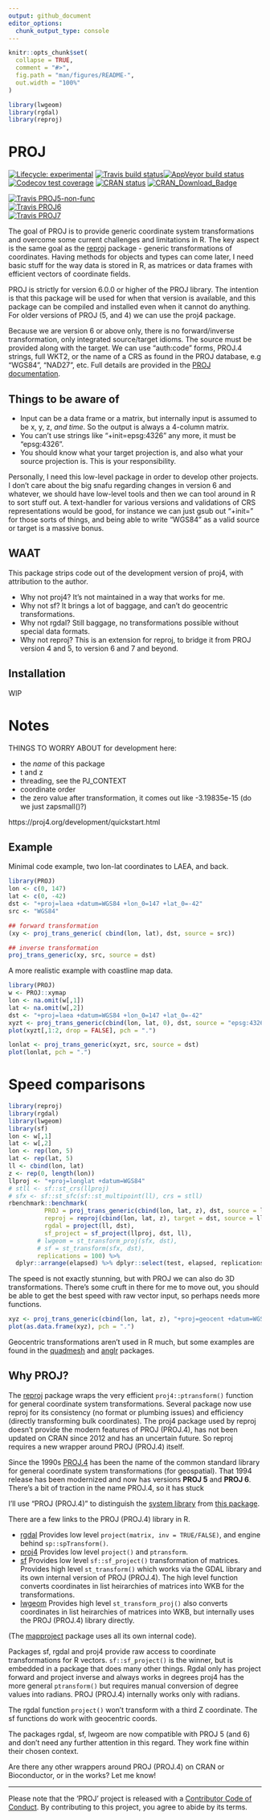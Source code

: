 ```yaml
---
output: github_document
editor_options: 
  chunk_output_type: console
---
```


<!-- README.md is generated from README.Rmd. Please edit that file -->

```r
knitr::opts_chunk$set(
  collapse = TRUE,
  comment = "#>",
  fig.path = "man/figures/README-",
  out.width = "100%"
)

library(lwgeom)
library(rgdal)
library(reproj)

```
# PROJ


<!-- badges: start -->
[![Lifecycle: experimental](https://img.shields.io/badge/lifecycle-experimental-orange.svg)](https://www.tidyverse.org/lifecycle/#experimental)
[![Travis build status](https://travis-ci.org/hypertidy/PROJ.svg?branch=master)](https://travis-ci.org/hypertidy/PROJ)[![AppVeyor build status](https://ci.appveyor.com/api/projects/status/jb3sg8r0exigdbb0/branch/master?svg=true)](https://ci.appveyor.com/project/mdsumner/proj-448mq)[![Codecov test coverage](https://codecov.io/gh/hypertidy/PROJ/branch/master/graph/badge.svg)](https://codecov.io/gh/hypertidy/PROJ?branch=master)
[![CRAN status](https://www.r-pkg.org/badges/version/PROJ)](https://cran.r-project.org/package=PROJ)
[![CRAN_Download_Badge](http://cranlogs.r-pkg.org/badges/PROJ)](https://cran.r-project.org/package=PROJ)

[![Travis PROJ5-non-func](https://img.shields.io/travis/hypertidy/PROJ.svg?branch=master&env=BUILD_NAME=proj5&label=PROJ5-non-func)](https://travis-ci.org/hypertidy/PROJ)
<br>
[![Travis PROJ6](https://img.shields.io/travis/hypertidy/PROJ.svg?branch=master&env=BUILD_NAME=proj5&label=PROJ6)](https://travis-ci.org/hypertidy/PROJ)
<br>
[![Travis PROJ7](https://img.shields.io/travis/hypertidy/PROJ.svg?branch=master&env=BUILD_NAME=proj5&label=PROJ7)](https://travis-ci.org/hypertidy/PROJ)
<!-- badges: end -->

The goal of PROJ is to provide generic coordinate system transformations and overcome some current
challenges and limitations in R.  The key aspect is the same goal as the [reproj](https://cran.r-project.org/package=reproj)  package - generic transformations of coordinates. Having methods for objects and types can come later, I need basic stuff for the way data is stored in R, as matrices or data frames with efficient vectors of coordinate fields. 

PROJ is strictly for version 6.0.0 or higher of the PROJ library. The intention
is that this package will be used for when that version is available, and this
package can be compiled and installed even when it cannot do anything. For older
versions of PROJ (5, and 4) we can use the proj4 package.

Because we are version 6 or above only, there is no forward/inverse transformation, only integrated source/target idioms. The source must be provided along with the target. We can use "auth:code" forms, PROJ.4 strings, full WKT2, or the name of a CRS as found in the PROJ database, e.g “WGS84”, “NAD27”, etc. Full details are provided in the [PROJ documentation](https://proj.org/development/reference/functions.html#c.proj_create). 

## Things to be aware of

* Input can be a data frame or a matrix, but internally input is assumed to be x, y, z, *and time*. So the output is always a 4-column matrix. 
* You can't use strings like "+init=epsg:4326" any more, it must be "epsg:4326". 
* You should know what your target projection is, and also what your source projection is. This is your responsibility. 

Personally, I need this low-level package in order to develop other projects. I don't care about the big snafu regarding changes in version 6 and whatever, we should have low-level tools and then we can tool around in R to sort stuff out. A text-handler for various versions and validations of CRS representations would be good, for instance we can just gsub out "+init=" for those sorts of things, and being able to write "WGS84" as a valid source or target is a massive bonus. 

## WAAT

This package strips code out of the development version of proj4, with attribution to the author. 

* Why not proj4?  It's not maintained in a way that works for me. 
* Why not sf?  It brings a lot of baggage, and can't do geocentric transformations. 
* Why not rgdal? Still baggage, no transformations possible without special data formats. 
* Why not reproj? This is an extension for reproj, to bridge it from PROJ version 4 and 5, to version 6 and 7 and beyond. 



## Installation

WIP

# Notes


THINGS TO WORRY ABOUT for development here:

* the *name* of this package
* t and z
* threading, see the PJ_CONTEXT
* coordinate order
* the zero value after transformation, it comes out like -3.19835e-15 (do we just zapsmall()?)

https://proj4.org/development/quickstart.html

## Example

Minimal code example, two lon-lat coordinates to LAEA, and back. 


```r
library(PROJ)
lon <- c(0, 147)
lat <- c(0, -42)
dst <- "+proj=laea +datum=WGS84 +lon_0=147 +lat_0=-42"
src <- "WGS84"

## forward transformation
(xy <- proj_trans_generic( cbind(lon, lat), dst, source = src))

## inverse transformation
proj_trans_generic(xy, src, source = dst)


```

A more realistic example with coastline map data. 


```r
library(PROJ)
w <- PROJ::xymap
lon <- na.omit(w[,1])
lat <- na.omit(w[,2])
dst <- "+proj=laea +datum=WGS84 +lon_0=147 +lat_0=-42"
xyzt <- proj_trans_generic(cbind(lon, lat, 0), dst, source = "epsg:4326")
plot(xyzt[,1:2, drop = FALSE], pch = ".")

lonlat <- proj_trans_generic(xyzt, src, source = dst)
plot(lonlat, pch = ".")
```



# Speed comparisons

```r
library(reproj)
library(rgdal)
library(lwgeom)
library(sf)
lon <- w[,1]
lat <- w[,2]
lon <- rep(lon, 5)
lat <- rep(lat, 5)
ll <- cbind(lon, lat)
z <- rep(0, length(lon))
llproj <- "+proj=longlat +datum=WGS84"
# stll <- sf::st_crs(llproj)
# sfx <- sf::st_sfc(sf::st_multipoint(ll), crs = stll)  
rbenchmark::benchmark(
          PROJ = proj_trans_generic(cbind(lon, lat, z), dst, source = llproj),
          reproj = reproj(cbind(lon, lat, z), target = dst, source = llproj), 
          rgdal = project(ll, dst), 
          sf_project = sf_project(llproj, dst, ll),
        # lwgeom = st_transform_proj(sfx, dst), 
        # sf = st_transform(sfx, dst), 
        replications = 100) %>% 
  dplyr::arrange(elapsed) %>% dplyr::select(test, elapsed, replications)
```

The speed is not exactly stunning, but with PROJ we can also do 3D transformations. There's some cruft in there for me to move out, you should be able to get the best speed with raw vector input, so perhaps needs more functions.  

```r
xyz <- proj_trans_generic(cbind(lon, lat, z), "+proj=geocent +datum=WGS84", source = "WGS84")
plot(as.data.frame(xyz), pch = ".")
```

Geocentric transformations aren't used in R much, but some examples are found in the [quadmesh](https://CRAN.R-project.org/package=quadmesh) and [anglr](https://github.com/hypertidy/anglr) packages. 

## Why PROJ?


The [reproj](https://CRAN.R-project.org/package=reproj) package wraps the very efficient `proj4::ptransform()` function for general coordinate system transformations.  Several package now use reproj for its consistency (no format or plumbing issues) and efficiency (directly transforming bulk coordinates). The proj4 package used by reproj doesn't provide the modern features of PROJ (PROJ.4), has not been updated on CRAN since 2012 and has an uncertain future. So reproj requires a new wrapper around PROJ (PROJ.4) itself. 

Since the 1990s [PROJ.4](https://proj4.org) has been the name of the common standard library for general coordinate system transformations (for geospatial). That 1994 release has been modernized and now has versions **PROJ 5** and **PROJ 6**. There's a bit of traction in the name PROJ.4, so it has stuck 

I'll use "PROJ (PROJ.4)" to distinguish the [system library](https://proj4.org) from [this package](https://github.com/hypertidy/PROJ).

There are a few links to the PROJ (PROJ.4) library in R. 

* [rgdal](https://CRAN.R-project.org/package=rgdal) Provides low level `project(matrix, inv = TRUE/FALSE)`, and engine behind `sp::spTransform()`. 
* [proj4](https://CRAN.R-project.org/package=proj4) Provides low level `project()` and `ptransform`. 
* [sf](https://CRAN.R-project.org/package=sf) Provides low level `sf::sf_project()` transformation of matrices. Provides high level `st_transform()` which works via the GDAL library and its own internal version of PROJ (PROJ.4). The high level function converts coordinates in list heirarchies of matrices into WKB for the transformations. 
* [lwgeom](https://CRAN.R-project.org/package=lwgeom) Provides high level `st_transform_proj()` also converts coordinates in list heirarchies of matrices into WKB, but internally uses the PROJ (PROJ.4) library directly. 

(The [mapproject](https://CRAN.R-project.org/package=mapproject) package uses all its own internal code). 

Packages sf, rgdal and proj4 provide raw access to coordinate transformations for R vectors. `sf::sf_project()` is the winner, but is embedded in a package that does many other things. Rgdal only has project forward and project inverse and always works in degrees proj4 has the more general `ptransform()` but requires manual conversion of degree values into radians. PROJ (PROJ.4) internally works only with radians. 

The rgdal function `project()` won't transform with a third Z coordinate. The sf functions do work with geocentric coords. 

The packages rgdal, sf, lwgeom are now compatible with PROJ 5 (and 6) and don't need any further attention in this regard. They work fine within their chosen context. 

Are there any other wrappers around PROJ (PROJ.4) on CRAN or Bioconductor, or in the works? Let me know! 


---

Please note that the 'PROJ' project is released with a
  [Contributor Code of Conduct](CODE_OF_CONDUCT.md).
  By contributing to this project, you agree to abide by its terms.
